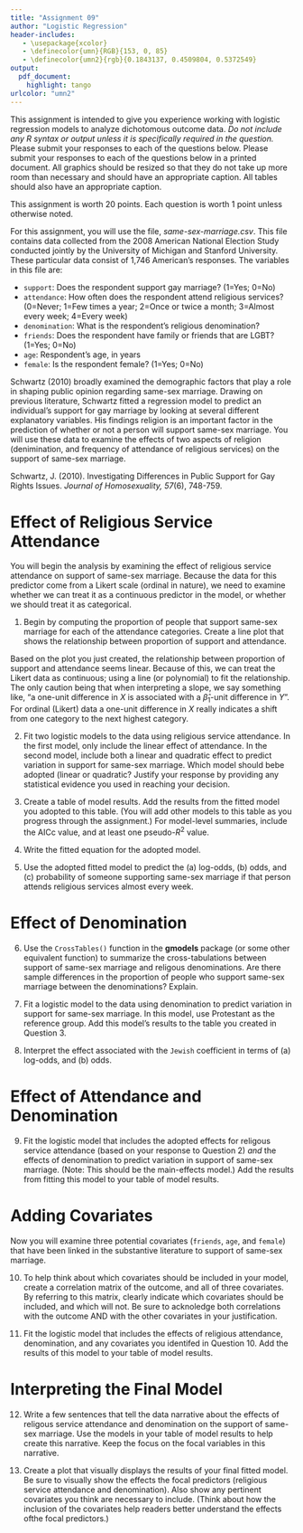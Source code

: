 ```yaml
---
title: "Assignment 09"
author: "Logistic Regression"
header-includes:
   - \usepackage{xcolor}
   - \definecolor{umn}{RGB}{153, 0, 85}
   - \definecolor{umn2}{rgb}{0.1843137, 0.4509804, 0.5372549}
output: 
  pdf_document:
    highlight: tango
urlcolor: "umn2"
---
```


This assignment is intended to give you experience working with logistic regression models to analyze dichotomous outcome data. *Do not include any R syntax or output unless it is specifically required in the question.* Please submit your responses to each of the questions below. Please submit your responses to each of the questions below in a printed document. All graphics should be resized so that they do not take up more room than necessary and should have an appropriate caption. All tables should also have an appropriate caption.

This assignment is worth 20 points. Each question is worth 1 point unless otherwise noted. 

\rule{0.5\linewidth}{\linethickness}

For this assignment, you will use the file, *same-sex-marriage.csv*. This file contains data collected from the 2008 American National Election Study conducted jointly by the University of Michigan and Stanford University. These particular data consist of 1,746 American's responses. The variables in this file are:

- `support`: Does the respondent support gay marriage? (1=Yes; 0=No)
- `attendance`: How often does the respondent attend religious services? (0=Never; 1=Few times a year; 2=Once or twice a month; 3=Almost every week; 4=Every week) 
- `denomination`: What is the respondent's religious denomination?
- `friends`: Does the respondent have family or friends that are LGBT? (1=Yes; 0=No)
- `age`: Respondent's age, in years
- `female`: Is the respondent female? (1=Yes; 0=No)


Schwartz (2010) broadly examined the demographic factors that play a role in shaping public opinion regarding same-sex marriage. Drawing on previous literature, Schwartz fitted a regression model to predict an individual’s support for gay marriage by looking at several different explanatory variables. His findings religion is an important factor in the prediction of whether or not a person will support same-sex marriage. You will use these data to examine the effects of two aspects of religion (denimination, and frequency of attendance of religious services) on the support of same-sex marriage.

Schwartz, J. (2010). Investigating Differences in Public Support for Gay Rights Issues. *Journal of Homosexuality, 57*(6), 748-759. 

\rule{0.5\linewidth}{\linethickness}


# Effect of Religious Service Attendance

You will begin the analysis by examining the effect of religious service attendance on support of same-sex marriage. Because the data for this predictor come from a Likert scale (ordinal in nature), we need to examine whether we can treat it as a continuous predictor in the model, or whether we should treat it as categorical.

1. Begin by computing the proportion of people that support same-sex marriage for each of the attendance categories. Create a line plot that shows the relationship between proportion of support and attendance.

Based on the plot you just created, the relationship between proportion of support and attendance seems linear. Because of this, we can treat the Likert data as continuous; using a line (or polynomial) to fit the relationship. The only caution being that when interpreting a slope, we say something like, "a one-unit difference in $X$ is associated with a $\hat\beta_1$-unit difference in $Y$". For ordinal (Likert) data a one-unit difference in $X$ really indicates a shift from one category to the next highest category.

\pagebreak

2. Fit two logistic models to the data using religious service attendance. In the first model, only include the linear effect of attendance. In the second model, include both a linear and quadratic effect to predict variation in support for same-sex marriage. Which model should bebe adopted (linear or quadratic? Justify your response by providing any statistical evidence you used in reaching your decision.

3. Create a table of model results. Add the results from the fitted model you adopted to this table. (You will add other models to this table as you progress through the assignment.) For model-level summaries, include the AICc value, and at least one pseudo-$R^2$ value.

<!-- You can see an example of a table of logistic model results in: Raikes, H., Pan, B. A., Luze, G., Tamis-LeMonda, C. S., Brooks-Gunn, J., Constantine, J., Banks Tarullo, L., Raikes, H. A., \& Rodriguez, E. T. (2006). Mother–child bookreading in low-income families: Correlates and outcomes during the first three years of life. *Child Development, 77*(4), 924--953. doi: 10.1111/j.1467-8624.2006.00911.x -->


4. Write the fitted equation for the adopted model.

5. Use the adopted fitted model to predict the (a) log-odds, (b) odds, and (c) probability of someone supporting same-sex marriage if that person attends religious services almost every week.


# Effect of Denomination

6. Use the `CrossTables()` function in the **gmodels** package (or some other equivalent function) to summarize the cross-tabulations between support of same-sex marriage and religous denominations. Are there sample differences in the proportion of people who support same-sex marriage between the denominations? Explain.

7. Fit a logistic model to the data using denomination to predict variation in support for same-sex marriage. In this model, use Protestant as the reference group. Add this model's results to the table you created in Question 3.

8. Interpret the effect associated with the `Jewish` coefficient in terms of (a) log-odds, and (b) odds.


# Effect of Attendance and Denomination

9. Fit the logistic model that includes the adopted effects for religous service attendance (based on your response to Question 2) *and* the effects of denomination to predict variation in support of same-sex marriage. (Note: This should be the main-effects model.) Add the results from fitting this model to your table of model results.

# Adding Covariates

Now you will examine three potential covariates (`friends`, `age`, and `female`) that have been linked in the substantive literature to support of same-sex marriage. 

10. To help think about which covariates should be included in your model, create a correlation matrix of the outcome, and all of three covariates. By referring to this matrix, clearly indicate which covariates should be included, and which will not. Be sure to acknoledge  both correlations with the outcome AND with the other covariates in your justification.

11. Fit the logistic model that includes the effects of religious attendance, denomination, and any covariates you identifed in Question 10. Add the results of this model to your table of model results.

\pagebreak

# Interpreting the Final Model

12. Write a few sentences that tell the data narrative about the effects of religous service attendance and denomination on the support of same-sex marriage. Use the models in your table of model results to help create this narrative. Keep the focus on the focal variables in this narrative.

12. Create a plot that visually displays the results of your final fitted model. Be sure to visually show the effects the focal predictors (religious service attendance and denomination). Also show any pertinent covariates you think are necessary to include. (Think about how the inclusion of the covariates help readers better understand the effects ofthe focal predictors.)





